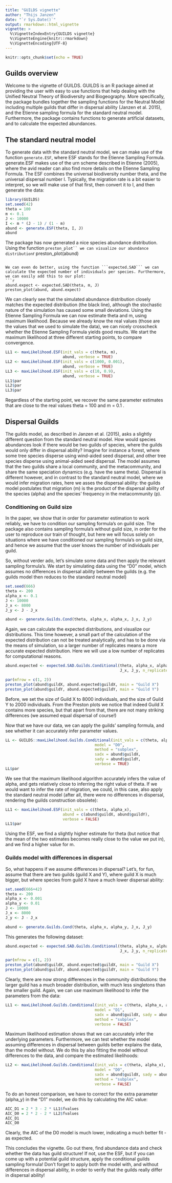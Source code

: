 ```yaml
---
title: "GUILDS vignette"
author: "Thijs Janzen"
date: "`r Sys.Date()`"
output: rmarkdown::html_vignette
vignette: >
  %\VignetteIndexEntry{GUILDS vignette}
  %\VignetteEngine{knitr::rmarkdown}
  %\VignetteEncoding{UTF-8}
---
```


```r
knitr::opts_chunk$set(echo = TRUE)
```

## Guilds overview

Welcome to the vignette of GUILDS. GUILDS is an R package aimed at providing the user with easy to use functions that help dealing with the Unified Neutral Theory of Biodiversity and Biogeography. More specifically, the package bundles together the sampling functions for the Neutral Model including multiple guilds that differ in dispersal ability (Janzen et al. 2015), and the Etienne sampling formula for the standard neutral model. Furthermore, the package contains functions to generate artificial datasets, and to calculate the expected abundances.

## The standard neutral model
To generate data with the standard neutral model, we can make use of the function ```generate.ESF```, where ESF stands for the Etienne Sampling Formula. generate.ESF makes use of the urn scheme described in Etienne (2005), where the avid reader can also find more details on the Etienne Sampling Formula. The ESF combines the universal biodiversity number theta, and the universal dispersal number I. Typically, the migration rate is a bit easier to interpret, so we will make use of that first, then convert it to I, and then generate the data: 
```r
library(GUILDS)
set.seed(42)
theta = 100
m <- 0.1
J <- 10000
I <- m * (J - 1) / (1 - m)
abund <- generate.ESF(theta, I, J)
abund
```
The package has now generated a nice species abundance distribution. Using the function ```preston_plot`` we can visualize our abundance distribution
```r
preston_plot(abund)
```

We can even do better, using the function ```expected.SAD``` we can calculate the expected number of individuals per species. Furthermore, we can easily add this to our plot:
```r
abund.expect <- expected.SAD(theta, m, J)
preston_plot(abund, abund.expect)
```

We can clearly see that the simulated abundance distribution closely matches the expected distribution (the black line), although the stochastic nature of the simulation has caused some small deviations. Using the Etienne Sampling Formula we can now estimate theta and m, using maximum likelihood. Because we already know the real values (those are the values that we used to simulate the data), we can nicely crosscheck whether the Etienne Sampling Formula yields good results. We start the maximum likelihood at three different starting points, to compare convergence.
```r
LL1 <- maxLikelihood.ESF(init_vals = c(theta, m),
                         abund, verbose = TRUE)
LL2 <- maxLikelihood.ESF(init_vals = c(1000, 0.001),
                         abund, verbose = TRUE)
LL3 <- maxLikelihood.ESF(init_vals = c(10, 0.9),
                         abund, verbose = TRUE)
LL1$par
LL2$par
LL3$par
```

Regardless of the starting point, we recover the same parameter estimates that are close to the real values theta = 100 and m = 0.1 .

## Dispersal Guilds
The guilds model, as described in Janzen et al. (2015), asks a slightly different question from the standard neutral model. How would species abundances look if there would be two guilds of species, where the guilds would only differ in dispersal ability? Imagine for instance a forest, where some tree species disperse using wind-aided seed dispersal, and other tree species disperse using animal-aided seed dispersal. 
The model assumes that the two guilds share a local community, and the metacommunity, and share the same speciation dynamics (e.g. have the same theta). Dispersal is different however, and in contrast to the standard neutral model, where we would infer migration rates, here we asses the dispersal ability: the guilds model postulates that migration (m) is the product of the dispersal ability of the species (alpha) and the species' frequency in the metacommunity (p). 

### Conditioning on Guild size
In the paper, we show that in order for parameter estimation to work reliably, we have to condition our sampling formula's on guild size. The package also contains sampling formula's without guild size, in order for the user to reproduce our train of thought, but here we will focus solely on situations where we have conditioned our sampling formula's on guild size, and hence we assume that the user knows the number of individuals per guild. 

So, without verder ado, let's simulate some data and then apply the relevant sampling formula's. We start by simulating data using the "D0" model, which assumes no differences in dispersal ability between the guilds (e.g. the guilds model then reduces to the standard neutral model)
```r
set.seed(666)
theta <- 200
alpha_x <- 0.1
J <- 10000
J_x <- 8000
J_y <- J - J_x

abund <- generate.Guilds.Cond(theta, alpha_x, alpha_x, J_x, J_y)
```

Again, we can calculate the expected distributions, and visualize our distributions. This time however, a small part of the calculation of the expected distribution can not be treated analytically, and has to be done via the means of simulation, so a larger number of replicates means a more accurate expected distribution. Here we will use a low number of replicates for computational reasons.
```r
abund.expected <- expected.SAD.Guilds.Conditional(theta, alpha_x, alpha_x,
                                                  J_x, J_y, n_replicates = 5)

par(mfrow = c(1, 2))
preston_plot(abund$guildX, abund.expected$guildX, main = "Guild X")
preston_plot(abund$guildY, abund.expected$guildY, main = "Guild Y")
```

Before, we set the size of Guild X to 8000 individuals, and the size of Guild Y to 2000 individuals. From the Preston plots we notice that indeed Guild X contains more species, but that apart from that, there are not many striking differences (we assumed equal dispersal of course!)

Now that we have our data, we can apply the guilds' sampling formula, and see whether it can accurately infer parameter values.
```r
LL <- GUILDS::maxLikelihood.Guilds.Conditional(init_vals = c(theta, alpha_x), 
                                       model = "D0",
                                       method = "subplex",
                                       sadx = abund$guildX, 
                                       sady = abund$guildY,
                                       verbose = TRUE)
LL$par
```

We see that the maximum likelihood algorithm accurately infers the value of alpha, and gets relatively close to inferring the right value of theta. If we would want to infer the rate of migration, we could, in this case, also apply the standard neutral model (after all, there were no differences in dispersal, rendering the guilds construction obsolete):
```r
LL1 <- maxLikelihood.ESF(init_vals = c(theta, alpha_x),
                         abund = c(abund$guildX, abund$guildY), 
                         verbose = FALSE)
LL1$par
```

Using the ESF, we find a slightly higher estimate for theta (but notice that the mean of the two estimates becomes really close to the value we put in), and we find a higher value for m.

### Guilds model with differences in dispersal

So, what happens if we assume differences in dispersal? Let's, for fun, assume that there are two guilds (guild X and Y), where guild X is much bigger, but where species from guild X have a much lower dispersal ability:
```r
set.seed(666+42)
theta <- 200
alpha_x <- 0.001
alpha_y <- 0.01
J <- 10000
J_x <- 8000
J_y <- J - J_x

abund <- generate.Guilds.Cond(theta, alpha_x, alpha_y, J_x, J_y)
```

This generates the following dataset:
```r
abund.expected <- expected.SAD.Guilds.Conditional(theta, alpha_x, alpha_y,
                                                  J_x, J_y, n_replicates = 5)

par(mfrow = c(1, 2))
preston_plot(abund$guildX, abund.expected$guildX, main = "Guild X")
preston_plot(abund$guildY, abund.expected$guildY, main = "Guild Y")
```

Clearly, there are now strong differences in the community distributions: the larger guild has a much broader distribution, with much less singletons than the smaller guild. Again, we can use maximum likelihood to infer the parameters from the data:
```r
LL1 <- maxLikelihood.Guilds.Conditional(init_vals = c(theta, alpha_x, alpha_y), 
                                       model = "D1",
                                       sadx = abund$guildX, sady = abund$guildY,
                                       method = "subplex",
                                       verbose = FALSE)
```
Maximum likelihood estimation shows that we can accurately infer the underlying parameters.
Furthermore, we can test whether the model assuming differences in dispersal between guilds better explains the data, than the model without. We do this by also fitting the model without differences to the data, and compare the estimated likelihoods:
```r
LL2 <- maxLikelihood.Guilds.Conditional(init_vals = c(theta, alpha_x), 
                                       model = "D0",
                                       sadx = abund$guildX, sady = abund$guildY,
                                       method = "subplex",
                                       verbose = FALSE)
```

To do an honest comparison, we have to correct for the extra parameter (alpha_y) in the "D1" model, we do this by calculating the AIC value:
```r
AIC_D1 = 2 * 3 - 2 * LL1$fvalues
AIC_D0 = 2 * 2 - 2 * LL2$fvalues
AIC_D1
AIC_D0
```
Clearly, the AIC of the D0 model is much lower, indicating a much better fit - as expected.

This concludes the vignette. Go out there, find abundance data and check whether the data has guild structure! If not, use the ESF, but if you can come up with a potential guild structure, apply the conditional guilds sampling formula! Don't forget to apply both the model with, and without differences in dispersal ability, in order to verify that the guilds really differ in dispersal ability!